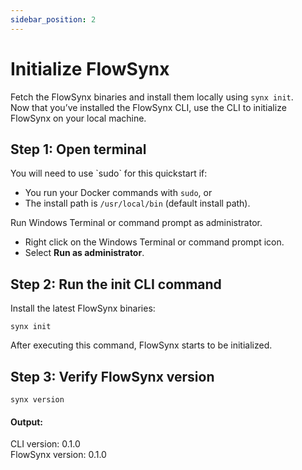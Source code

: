 ```yaml
---
sidebar_position: 2
---
```


# Initialize FlowSynx

Fetch the FlowSynx binaries and install them locally using `synx init`.  
Now that you’ve installed the FlowSynx CLI, use the CLI to initialize FlowSynx on your local machine.

## Step 1: Open terminal

<Tabs groupId="operating-systems">
  <TabItem value="linuxMacOs" label="Linux/MacOS">
  You will need to use `sudo` for this quickstart if:

  - You run your Docker commands with `sudo`, or
  - The install path is `/usr/local/bin` (default install path).
  </TabItem>
  <TabItem value="windows" label="Windows">
  Run Windows Terminal or command prompt as administrator.

  - Right click on the Windows Terminal or command prompt icon.
  - Select **Run as administrator**.
  </TabItem>
</Tabs>

## Step 2: Run the init CLI command
Install the latest FlowSynx binaries:
```
synx init
```
After executing this command, FlowSynx starts to be initialized.

## Step 3: Verify FlowSynx version
```
synx version
```

#### Output:
CLI version: 0.1.0  
FlowSynx version: 0.1.0